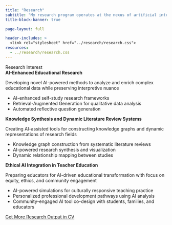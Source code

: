 ```yaml
---
title: "Research"
subtitle: "My research program operates at the nexus of artificial intelligence, educational practice, and critical inquiry. How can AI be designed to enhance, rather than replace, the deeply human aspects of teaching and learning?"
title-block-banner: true

page-layout: full

header-includes: >
  <link rel="stylesheet" href="../research/research.css">
resources:
  - ../research/research.css   
---
```


::: {#hero-heading}

<div class="h2">Research Interest</div>


:::

<!-- start topic box -->

::: {.topic-box}

<div class="h3">**AI-Enhanced Educational Research**</div>

Developing novel AI-powered methods to analyze and enrich complex educational data while preserving interpretive nuance

- AI-enhanced self-study research frameworks
- Retrieval-Augmented Generation for qualitative data analysis
- Automated reflective question generation

:::

::: {.topic-box}
<div class="h3">**Knowledge Synthesis and Dynamic Literature Review Systems**</div>

Creating AI-assisted tools for constructing knowledge graphs and dynamic representations of research fields

- Knowledge graph construction from systematic literature reviews
- AI-powered research synthesis and visualization
- Dynamic relationship mapping between studies

:::


::: {.topic-box}
<div class="h3">**Ethical AI Integration in Teacher Education**</div>

Preparing educators for AI-driven educational transformation with focus on equity, ethics, and community engagement

- AI-powered simulations for culturally responsive teaching practice
- Personalized professional development pathways using AI analysis
- Community-engaged AI tool co-design with students, families, and educators

:::


<!-- end topic box -->



<div class="btn-container">
  <a href="../cv.qmd" class="btn btn-custom">Get More Research Output in CV</a>
</div>

